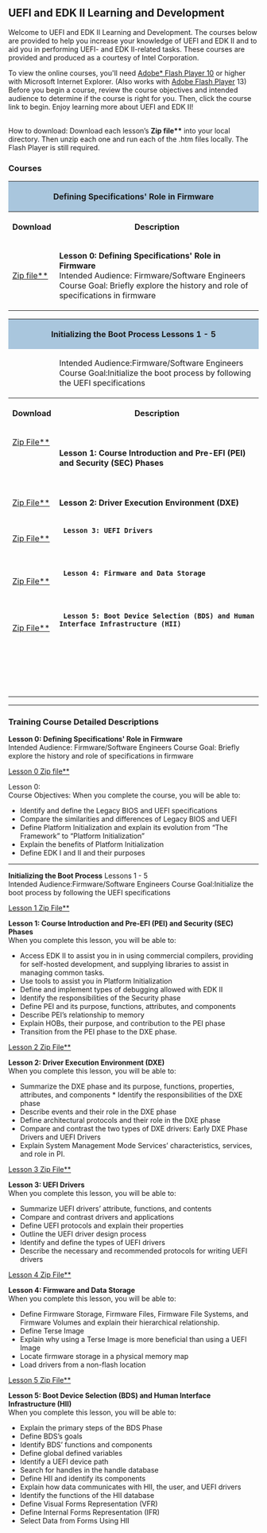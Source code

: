 {{UDK2014}}

<span style="font-size: 15.0pt; text-align: center; font-family: Verdana; color: #004280; font-weight: bold; font-style: normal">
=='''UEFI and EDK II Learning and Development'''==
</span>

Welcome to UEFI and EDK II Learning and Development.  The courses below are provided to help you increase your knowledge of UEFI and EDK II and to aid you in performing UEFI- and EDK II-related tasks.
These courses are provided and produced as a courtesy of Intel Corporation. 

To view the online courses, you'll need   [http://sourceforge.net/projects/edk2/files/Training/Flash_Instructions.pdf/download Adobe* Flash Player 10] or higher with Microsoft Internet Explorer. (Also works with 
[http://www.adobe.com/products/flashplayer.html Adobe Flash Player] 13)  Before you begin a course, review the course objectives and intended audience to determine if the course is right for you.  Then, click the course link to begin.  Enjoy learning more about UEFI and EDK II!


<br>
How to download: Download each lesson’s '''Zip file**'''  into your local directory.  Then unzip each one and run each of  the .htm files locally. The Flash Player is still required.

==='''Courses'''===

<div class="t_projects">

<table width="100%">
<tr>
    <th colspan="4" style="background-color:#a9c6dd">Defining Specifications' Role in Firmware</th>
</tr>
    <tr>
        <th>Download</th>
        <th>Description</th>
    </tr>
<tr></tr>

<tr>

  <td>
[http://sourceforge.net/projects/edk2/files/Training/SpecIntro/Defining_Specifications_Role_in_Firmware.zip/download Zip file**] 

  </td>

  <td>
'''Lesson 0: Defining Specifications' Role in Firmware'''<br>
Intended Audience: Firmware/Software Engineers 
Course Goal: Briefly explore the history and role of specifications in firmware 
  </td>


</tr>
</table>

<table width="100%">
<tr>
    <th colspan="4" style="background-color:#a9c6dd">
'''Initializing the Boot Process''' Lessons 1 - 5 </th>
</tr>
<tr>
<td>
</td>
<td>
Intended Audience:Firmware/Software Engineers 
Course Goal:Initialize the boot process by following the UEFI specifications
</td>
</tr>    
<tr>
        <th>Download</th>
        <th>Description</th>
    </tr>
<tr></tr>


<!-- COMMENT  -->
<tr>

  <td>

[http://sourceforge.net/projects/edk2/files/Training/Lesson1/Lesson_1_PEI_and_Course_Intro.zip/download Zip File**] 
  <br>
 
  </td>

  <td>

'''Lesson 1: Course Introduction and Pre-EFI (PEI) and Security (SEC) Phases'''  <br>
  
  </td>


</tr>
<!-- COMMENT  -->
<tr>

  <td>
 
[http://sourceforge.net/projects/edk2/files/Training/Lesson2/Lesson_2_DXE.zip/download Zip File**]
 
  </td>

  <td>
  
''' Lesson 2: Driver Execution Environment (DXE)'''<br>
  
  </td>


</tr>
<!-- COMMENT  -->
<!-- COMMENT  -->
<tr>

  <td>
[http://sourceforge.net/projects/edk2/files/Training/Lesson3/Lesson_3_Drivers.zip/download Zip File**]
 
 
  </td>

  <td>
  '''Lesson 3: UEFI Drivers '''<br>
  
  </td>


</tr>
<!-- COMMENT  -->
<!-- COMMENT  -->
<tr>

  <td>
[http://sourceforge.net/projects/edk2/files/Training/Lesson4/Lesson_4_Firmware.zip/download Zip File**] 
 
  </td>

  <td>
  '''Lesson 4: Firmware and Data Storage'''<br>
  
  </td>


</tr>
<!-- COMMENT  -->
<!-- COMMENT  -->
<tr>

  <td>
[http://sourceforge.net/projects/edk2/files/Training/Lesson5/Lesson_5_BDS_HII.zip/download Zip File**]
 
  </td>

  <td>
  '''Lesson 5: Boot Device Selection (BDS) and Human Interface Infrastructure (HII)'''<br>
  
  </td>


</tr>
<!-- COMMENT  -->
<!-- COMMENT  -->
<tr>

  <td>
  <br>
 
  </td>

  <td>
  <br>
  
  </td>


</tr>
<!-- COMMENT  -->
<!-- COMMENT  -->

</table>
<hr>

===Training Course Detailed Descriptions ===


'''Lesson 0: Defining Specifications' Role in Firmware'''<br>
Intended Audience: Firmware/Software Engineers 
Course Goal: Briefly explore the history and role of specifications in firmware 


[http://sourceforge.net/projects/edk2/files/Training/SpecIntro/Defining_Specifications_Role_in_Firmware.zip/download Lesson 0 Zip file**] 


Lesson 0: <br>
Course Objectives: When you complete the course, you will be able to:
* Identify and define the Legacy BIOS and UEFI specifications
* Compare the similarities and differences of Legacy BIOS and UEFI
* Define Platform Initialization and explain its evolution from “The Framework” to “Platform Initialization”
* Explain the benefits of Platform Initialization
* Define EDK I and II and their purposes

<hr>

'''Initializing the Boot Process'''  Lessons 1 - 5 <br>
Intended Audience:Firmware/Software Engineers 
Course Goal:Initialize the boot process by following the UEFI specifications


[http://sourceforge.net/projects/edk2/files/Training/Lesson1/Lesson_1_PEI_and_Course_Intro.zip/download Lesson 1 Zip File**] 


'''Lesson 1: Course Introduction and Pre-EFI (PEI) and Security (SEC) Phases''' <br>
When you complete this lesson, you will be able to: 
* Access EDK II to assist you in in using commercial compilers, providing for self-hosted development, and supplying libraries to assist in managing common tasks. 
* Use tools to assist you in Platform Initialization 
* Define and implement types of debugging allowed with EDK II 
* Identify the responsibilities of the Security phase 
* Define PEI and its purpose, functions, attributes, and components 
* Describe PEI’s relationship to memory 
* Explain HOBs, their purpose, and contribution to the PEI phase 
* Transition from the PEI phase to the DXE phase.  




[http://sourceforge.net/projects/edk2/files/Training/Lesson2/Lesson_2_DXE.zip/download Lesson 2 Zip File**]


''' Lesson 2: Driver Execution Environment (DXE)'''<br>
When you complete this lesson, you will be able to: 
* Summarize the DXE phase and its purpose, functions, properties, attributes, and components * Identify the responsibilities of the DXE phase 
* Describe events and their role in the DXE phase 
* Define architectural protocols and their role in the DXE phase 
* Compare and contrast the two types of DXE drivers: Early DXE Phase Drivers and UEFI Drivers 
* Explain System Management Mode Services’ characteristics, services, and role in PI. 





[http://sourceforge.net/projects/edk2/files/Training/Lesson3/Lesson_3_Drivers.zip/download Lesson 3 Zip File**]

'''Lesson 3: UEFI Drivers '''<br>
When you complete this lesson, you will be able to:
*    Summarize UEFI drivers’ attribute, functions, and contents
*    Compare and contrast drivers and applications
*    Define UEFI protocols and explain their properties
*    Outline the UEFI driver design process
*    Identify and define the types of UEFI drivers
*    Describe the necessary and recommended protocols for writing UEFI drivers



[http://sourceforge.net/projects/edk2/files/Training/Lesson4/Lesson_4_Firmware.zip/download Lesson 4 Zip File**] 


'''Lesson 4: Firmware and Data Storage'''<br>
When you complete this lesson, you will be able to:
*	Define Firmware Storage, Firmware Files, Firmware File Systems, and Firmware Volumes and explain their hierarchical relationship.
*	Define Terse Image
*	Explain why using a Terse Image is more beneficial than using a UEFI Image
*	Locate firmware storage in a physical memory map
*	Load drivers from a non-flash location



[http://sourceforge.net/projects/edk2/files/Training/Lesson5/Lesson_5_BDS_HII.zip/download Lesson 5 Zip File**]

'''Lesson 5: Boot Device Selection (BDS) and Human Interface Infrastructure (HII)'''<br>
When you complete this lesson, you will be able to: 
* Explain the primary steps of the BDS Phase 
* Define BDS’s goals 
* Identify BDS’ functions and components 
* Define global defined variables 
* Identify a UEFI device path 
* Search for handles in the handle database 
* Define HII and identify its components 
* Explain how data communicates with HII, the user, and UEFI drivers 
* Identify the functions of the HII database 
* Define Visual Forms Representation (VFR) 
* Define Internal Forms Representation (IFR) 
* Select Data from Forms Using HII 


